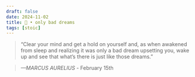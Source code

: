 ```yaml
---
draft: false 
date: 2024-11-02
title: 🗿 • only bad dreams
tags: [stoic]
---
```


>  “Clear your mind and get a hold on yourself and, as when awakened from sleep and realizing it was only a bad dream upsetting you, wake up and see that what’s there is just like those dreams.”

> *—MARCUS AURELIUS* - February 15th